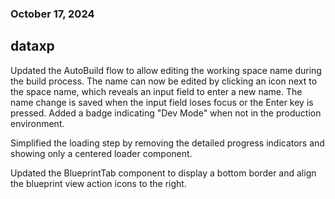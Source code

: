 ### October 17, 2024
## dataxp

Updated the AutoBuild flow to allow editing the working space name during the build process. The name can now be edited by clicking an icon next to the space name, which reveals an input field to enter a new name. The name change is saved when the input field loses focus or the Enter key is pressed. Added a badge indicating "Dev Mode" when not in the production environment.

Simplified the loading step by removing the detailed progress indicators and showing only a centered loader component.

Updated the BlueprintTab component to display a bottom border and align the blueprint view action icons to the right.